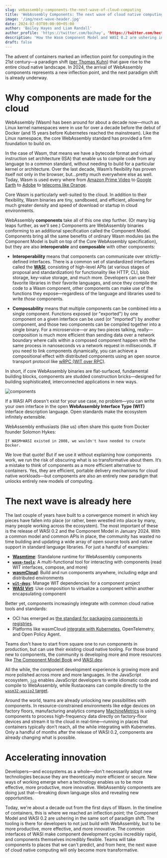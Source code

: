 ```yaml
---
slug: webassembly-components-the-next-wave-of-cloud-computing
title: 'WebAssembly Components: The next wave of cloud native computing'
image: '/img/next-wave-header.jpg'
date: 2024-07-03T09:00:00+05:00
author: 'Bailey Hayes and Liam Randall'
author_profile: 'https://twitter.com/baihay', 'https://twitter.com/hectaman'
description: 'How the Wasm Component Model and WASI 0.2 are ushering in the next great paradigm shift in cloud native computing. '
draft: false
---
```


The advent of containers marked an inflection point for computing in the 21st century&mdash;a paradigm shift ([per Thomas Kuhn](https://en.wikipedia.org/wiki/Paradigm_shift)) that gave rise to the entire cloud native landscape. In 2024, the arrival of WebAssembly components represents a new inflection point, and the next paradigm shift is already underway.

# Why components are made for the cloud

WebAssembly (Wasm) has been around for about a decade now&mdash;much as Linux kernel namespaces were in use for over a decade before the debut of Docker (and 15 years before Kubernetes reached the mainstream). Like the Linux namespace, the core WebAssembly standard has provided a firm foundation to build on. 

In the case of Wasm, that means we have a bytecode format and virtual instruction set architecture (ISA) that enable us to compile code from any language to a common standard, without needing to build for a particular kernel or architecture. Over the last decade, Wasm’s flexibility has proven itself not only in the browser, but...pretty much everywhere else as well. Today, Wasm is used every where from [Amazon Prime Video](https://www.amazon.science/blog/how-prime-video-updates-its-app-for-more-than-8-000-device-types) to [Google Earth](https://www.youtube.com/watch?v=ms5_0wOl79I) to [Adobe](https://www.cncf.io/blog/2022/11/17/better-together-a-kubernetes-and-wasm-case-study/) to [telecoms like Orange](https://www.cncf.io/blog/2024/01/05/bringing-webassembly-to-telecoms-with-cncf-wasmcloud/).

Core Wasm is particularly well-suited to the cloud. In addition to their flexibility, Wasm binaries are tiny, sandboxed, and efficient, allowing for much greater density and speed of download or startup in cloud environments. 
 
WebAssembly **components** take all of this one step further. (Or many big leaps further, as we'll see.) Components are WebAssembly binaries conforming to an additional specification called the Component Model. Components bring all the same benefits of ordinary Wasm modules (as the Component Model is built on top of the Core WebAssembly specification), but they are also **interoperable** and **composable** with other components:

* **Interoperability** means that components can communicate over strictly-defined interfaces. There is a common set of standardized interfaces called the [**WASI**](https://github.com/WebAssembly/WASI/), consisting of high-level APIs (at various stages of proposal and standardization) for functionality like HTTP, CLI, blob storage, key-value storage, and much more. Developers can use their favorite libraries in their favorite languages, and once they compile the code to a Wasm component, other components can make use of the functions they expose&mdash;regardless of the language and libraries used to write *those* components.

* **Composability** means that multiple components can be combined into a single component. Functions exposed (or "exported") by one component on a given interface can be used (or "imported") by another component, and those two components can be compiled together into a single binary. For a microservice&mdash;or any two pieces talking, really&mdash;composition is much more efficient than sending data over a network boundary where calls within a composed component happen with the same process in nanoseconds vs a network request in milliseconds. If you need to link components dynamically, you can achieve a compositional effect with distributed components using an open source transport protocol like [wRPC (WIT over RPC)](https://github.com/wrpc/wrpc).

In short, if core WebAssembly binaries are flat-surfaced, fundamental building blocks, components are studded construction bricks&mdash;designed for building sophisticated, interconnected applications in new ways. 

![components](/img/components-next-wave.png)

If a WASI API doesn't exist for your use case, no problem&mdash;you can write your own interface in the open **WebAssembly Interface Type (WIT)** interface description language. Open standards make the ecosystem infinitely extensible. 

WebAssembly enthusiasts (like us) often share this quote from Docker founder Solomon Hykes:

    If WASM+WASI existed in 2008, we wouldn't have needed to create Docker.

We love that quote! But if we use it without explaining how components work, we run the risk of obscuring what is so transformative about them. It’s a mistake to think of components as a more efficient alternative to containers. Yes, they are efficient, portable delivery mechanisms for cloud native workloads&mdash;but components are also an entirely new paradigm that unlocks entirely new models of computing.

# The next wave is already here

The last couple of years have built to a convergence moment in which key pieces have fallen into place (or rather, been wrestled into place by many, many people working across the ecosystem). The most important of these is the release of WASI 0.2 and the Component Model in January 2024. With a common model and common APIs in place, the community has wasted no time building and updating a wide array of open source tools and native support in standard language libraries. For just a handful of examples:

* [**Wasmtime**](https://github.com/bytecodealliance/wasmtime): Standalone runtime for WebAssembly components
* [**`wasm-tools`**](https://github.com/bytecodealliance/wasm-tools): A multi-functional tool for interacting with components (read WIT interfaces, compose, and more)
* [**wasmCloud**](https://wasmcloud.com/): Build and run components anywhere, including edge and distributed environments
* [**`wit-deps`**](https://github.com/bytecodealliance/wit-deps): Manage WIT dependencies for a component project
* [**WASI Virt**](https://github.com/bytecodealliance/wasi-virt): Use composition to virtualize a component within another encapsulating component

Better yet, components increasingly integrate with common cloud native tools and standards:

* OCI has emerged as [the standard for packaging components in registries](https://tag-runtime.cncf.io/wgs/wasm/deliverables/wasm-oci-artifact/). 
* Platforms like wasmCloud [integrate with Kubernetes](https://wasmcloud.com/docs/kubernetes), OpenTelemetry, and Open Policy Agent. 

Teams don't have to start from square one to run components in production, but can use their existing cloud native tooling. For those brand new to components, the community is developing more and more resources like [The Component Model Book](https://component-model.bytecodealliance.org/) and [WASI.dev](https://wasi.dev/). 

All the while, the component development experience is growing more and more polished across more and more languages. In the JavaScript ecosystem, [`jco`](https://github.com/bytecodealliance/jco) enables JavaScript developers to write idiomatic code and compile to WebAssembly, while Rustaceans can compile directly to the [`wasm32-wasip2` target](https://doc.rust-lang.org/nightly/rustc/platform-support/wasm32-wasip2.html).

Around the world, teams are already unlocking new possibilities with components. In resource-constrained environments like edge devices on factory floors, manufacturing analytics company [MachineMetrics](https://www.youtube.com/watch?v=fQdkNGZqYZA&list=PLj6h78yzYM2MQteKoXxICTWiUdZYEw6RI&index=6) is using components to process high-frequency data directly on factory-floor devices and stream it to the cloud in real-time&mdash;running in places that containers typically don't reach, all the while integrating with Kubernetes. Only a handful of months after the release of WASI 0.2, components are already changing what is possible.

# Accelerating innovation

Developers&mdash;and ecosystems as a whole&mdash;don't necessarily adopt new technologies because they are theoretically more efficient or secure. New ways of working emerge when a technology enables us to be more effective, more productive, more innovative. WebAssembly components are doing just that&mdash;breaking down language silos and revealing new opportunities.

Today, we're about a decade out from the first days of Wasm. In the timeline of containers, this is where we reached an inflection point; the Component Model and WASI 0.2 are ushering in the same sort of paradigm shift. The tooling is there for developers to not just build with WebAssembly, but to be more productive, more effective, and more innovative. The common interfaces of WASI make component development cycles incredibly rapid, and components themselves incredibly flexible. Teams will take components to places that we can't predict, and from here, the next wave of cloud native computing will only become more transformative.
